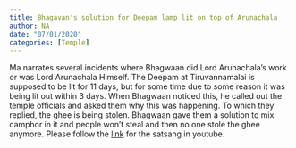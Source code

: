 ```yaml
---
title: Bhagavan's solution for Deepam lamp lit on top of Arunachala
author: NA
date: "07/01/2020"
categories: [Temple]
---
```

Ma narrates several incidents where Bhagwaan did Lord Arunachala's work or was Lord Arunachala Himself. The Deepam at Tiruvannamalai is supposed to be lit for 11 days, but for some time due to some reason it was being lit out within 3 days. When Bhagwaan noticed this, he called out the temple officials and asked them why this was happening. To which they replied, the ghee is being stolen. Bhagwaan gave them a solution to mix camphor in it and people won't steal and then no one stole the ghee anymore.
 Please follow the [link](https://youtu.be/StZSFjIE4mc?si=osB4MG6n6rugJFjK) for the satsang in youtube.
